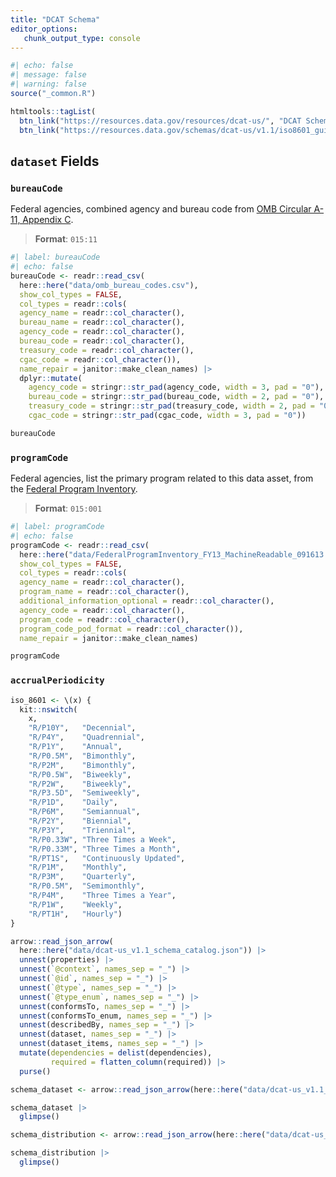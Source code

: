 ```yaml
---
title: "DCAT Schema"
editor_options: 
   chunk_output_type: console
---
```


```r
#| echo: false
#| message: false
#| warning: false
source("_common.R")

htmltools::tagList(
  btn_link("https://resources.data.gov/resources/dcat-us/", "DCAT Schema"),
  btn_link("https://resources.data.gov/schemas/dcat-us/v1.1/iso8601_guidance/#accrualperiodicity", "ISO8601"))
```

## `dataset` Fields

### `bureauCode`

Federal agencies, combined agency and bureau code from [OMB Circular A-11, Appendix C](https://obamawhitehouse.archives.gov/sites/default/files/omb/assets/a11_current_year/app_c.pdf). 

> __Format__: `015:11`

```r
#| label: bureauCode
#| echo: false
bureauCode <- readr::read_csv(
  here::here("data/omb_bureau_codes.csv"), 
  show_col_types = FALSE,
  col_types = readr::cols(
  agency_name = readr::col_character(),
  bureau_name = readr::col_character(),
  agency_code = readr::col_character(),
  bureau_code = readr::col_character(),
  treasury_code = readr::col_character(),
  cgac_code = readr::col_character()),
  name_repair = janitor::make_clean_names) |> 
  dplyr::mutate(
    agency_code = stringr::str_pad(agency_code, width = 3, pad = "0"),
    bureau_code = stringr::str_pad(bureau_code, width = 2, pad = "0"),
    treasury_code = stringr::str_pad(treasury_code, width = 2, pad = "0"),
    cgac_code = stringr::str_pad(cgac_code, width = 3, pad = "0"))

bureauCode
```

### `programCode`

Federal agencies, list the primary program related to this data asset, from the [Federal Program Inventory](https://resources.data.gov/schemas/dcat-us/v1.1/FederalProgramInventory_FY13_MachineReadable_091613.csv). 

> __Format__: `015:001`

```r
#| label: programCode
#| echo: false
programCode <- readr::read_csv(
  here::here("data/FederalProgramInventory_FY13_MachineReadable_091613.csv"), 
  show_col_types = FALSE,
  col_types = readr::cols(
  agency_name = readr::col_character(),
  program_name = readr::col_character(),
  additional_information_optional = readr::col_character(),
  agency_code = readr::col_character(),
  program_code = readr::col_character(),
  program_code_pod_format = readr::col_character()),
  name_repair = janitor::make_clean_names)

programCode
```

### `accrualPeriodicity`

```r
iso_8601 <- \(x) {
  kit::nswitch(
    x,
    "R/P10Y",   "Decennial",
    "R/P4Y",    "Quadrennial",
    "R/P1Y",    "Annual",
    "R/P0.5M",  "Bimonthly",
    "R/P2M",    "Bimonthly",
    "R/P0.5W",  "Biweekly",
    "R/P2W",    "Biweekly",
    "R/P3.5D",  "Semiweekly",
    "R/P1D",    "Daily",
    "R/P6M",    "Semiannual",
    "R/P2Y",    "Biennial",
    "R/P3Y",    "Triennial",
    "R/P0.33W", "Three Times a Week",
    "R/P0.33M", "Three Times a Month",
    "R/PT1S",   "Continuously Updated",
    "R/P1M",    "Monthly",
    "R/P3M",    "Quarterly",
    "R/P0.5M",  "Semimonthly",
    "R/P4M",    "Three Times a Year",
    "R/P1W",    "Weekly",
    "R/PT1H",   "Hourly")
}
```


```r
arrow::read_json_arrow(
  here::here("data/dcat-us_v1.1_schema_catalog.json")) |> 
  unnest(properties) |> 
  unnest(`@context`, names_sep = "_") |> 
  unnest(`@id`, names_sep = "_") |> 
  unnest(`@type`, names_sep = "_") |> 
  unnest(`@type_enum`, names_sep = "_") |> 
  unnest(conformsTo, names_sep = "_") |> 
  unnest(conformsTo_enum, names_sep = "_") |> 
  unnest(describedBy, names_sep = "_") |> 
  unnest(dataset, names_sep = "_") |> 
  unnest(dataset_items, names_sep = "_") |> 
  mutate(dependencies = delist(dependencies),
         required = flatten_column(required)) |> 
  purse()
```


```r
schema_dataset <- arrow::read_json_arrow(here::here("data/dcat-us_v1.1_schema_dataset.json"))

schema_dataset |> 
  glimpse()
```


```r
schema_distribution <- arrow::read_json_arrow(here::here("data/dcat-us_v1.1_schema_distribution.json"))

schema_distribution |> 
  glimpse()
```

